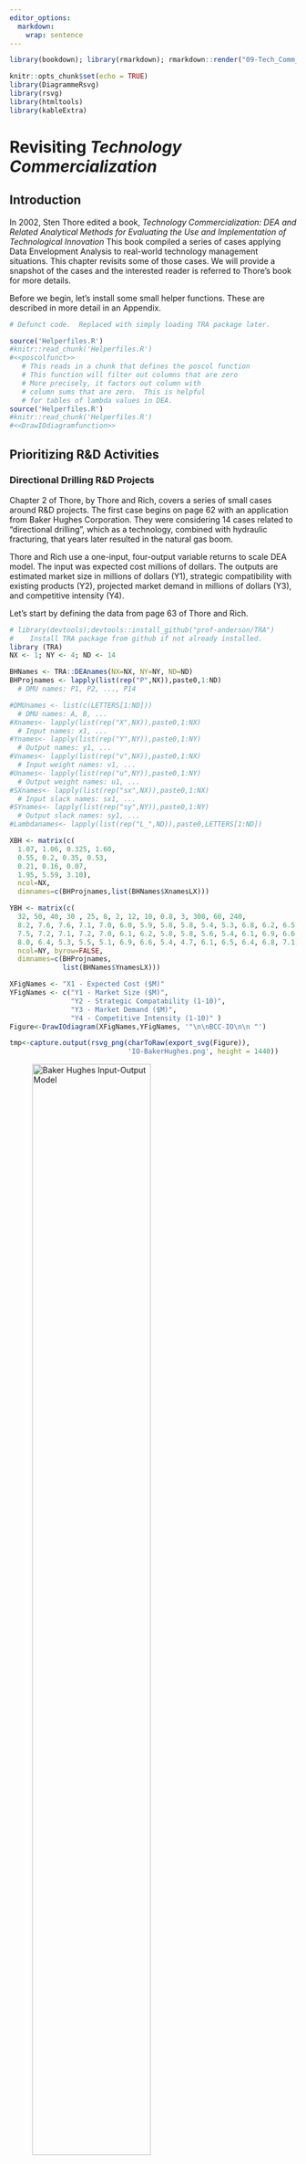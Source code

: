 ```yaml
---
editor_options: 
  markdown: 
    wrap: sentence
---
```


```r
library(bookdown); library(rmarkdown); rmarkdown::render("09-Tech_Comm_Apps.Rmd", "pdf_book")
```

```r
knitr::opts_chunk$set(echo = TRUE)
library(DiagrammeRsvg)
library(rsvg)
library(htmltools)
library(kableExtra)
```

# Revisiting *Technology Commercialization*

## Introduction

In 2002, Sten Thore edited a book, *Technology Commercialization: DEA and Related Analytical Methods for Evaluating the Use and Implementation of Technological Innovation* This book compiled a series of cases applying Data Envelopment Analysis to real-world technology management situations.
This chapter revisits some of those cases.
We will provide a snapshot of the cases and the interested reader is referred to Thore's book for more details.

Before we begin, let's install some small helper functions.
These are described in more detail in an Appendix.

```r
# Defunct code.  Replaced with simply loading TRA package later.

source('Helperfiles.R')
#knitr::read_chunk('Helperfiles.R')
#<<poscolfunct>>   
   # This reads in a chunk that defines the poscol function
   # This function will filter out columns that are zero
   # More precisely, it factors out column with
   # column sums that are zero.  This is helpful
   # for tables of lambda values in DEA.
source('Helperfiles.R')
#knitr::read_chunk('Helperfiles.R')
#<<DrawIOdiagramfunction>>   
```

## Prioritizing R&D Activities

### Directional Drilling R&D Projects

Chapter 2 of Thore, by Thore and Rich, covers a series of small cases around R&D projects.
The first case begins on page 62 with an application from Baker Hughes Corporation.
They were considering 14 cases related to "directional drilling", which as a technology, combined with hydraulic fracturing, that years later resulted in the natural gas boom.

Thore and Rich use a one-input, four-output variable returns to scale DEA model.
The input was expected cost millions of dollars.
The outputs are estimated market size in millions of dollars (Y1), strategic compatibility with existing products (Y2), projected market demand in millions of dollars (Y3), and competitive intensity (Y4).

Let's start by defining the data from page 63 of Thore and Rich.

```r
# library(devtools);devtools::install_github("prof-anderson/TRA")
#    Install TRA package from github if not already installed.
library (TRA)
NX <- 1; NY <- 4; ND <- 14

BHNames <- TRA::DEAnames(NX=NX, NY=NY, ND=ND)
BHProjnames <- lapply(list(rep("P",NX)),paste0,1:ND)
  # DMU names: P1, P2, ..., P14

#DMUnames <- list(c(LETTERS[1:ND]))               
  # DMU names: A, B, ...
#Xnames<- lapply(list(rep("X",NX)),paste0,1:NX)   
  # Input names: x1, ...
#Ynames<- lapply(list(rep("Y",NY)),paste0,1:NY)   
  # Output names: y1, ...
#Vnames<- lapply(list(rep("v",NX)),paste0,1:NX)   
  # Input weight names: v1, ...
#Unames<- lapply(list(rep("u",NY)),paste0,1:NY)   
  # Output weight names: u1, ...
#SXnames<- lapply(list(rep("sx",NX)),paste0,1:NX) 
  # Input slack names: sx1, ...
#SYnames<- lapply(list(rep("sy",NY)),paste0,1:NY) 
  # Output slack names: sy1, ...
#Lambdanames<- lapply(list(rep("L_",ND)),paste0,LETTERS[1:ND])

XBH <- matrix(c(
  1.07, 1.06, 0.325, 1.60, 
  0.55, 0.2, 0.35, 0.53, 
  0.21, 0.16, 0.07, 
  1.95, 5.59, 3.10),
  ncol=NX,
  dimnames=c(BHProjnames,list(BHNames$XnamesLX)))

YBH <- matrix(c(
  32, 50, 40, 30 , 25, 8, 2, 12, 10, 0.8, 3, 300, 60, 240, 
  8.2, 7.6, 7.6, 7.1, 7.0, 6.0, 5.9, 5.8, 5.8, 5.4, 5.3, 6.8, 6.2, 6.5, 
  7.5, 7.2, 7.1, 7.2, 7.0, 6.1, 6.2, 5.8, 5.8, 5.6, 5.4, 6.1, 6.9, 6.6, 
  8.0, 6.4, 5.3, 5.5, 5.1, 6.9, 6.6, 5.4, 4.7, 6.1, 6.5, 6.4, 6.8, 7.1),
  ncol=NY, byrow=FALSE,
  dimnames=c(BHProjnames,
             list(BHNames$YnamesLX)))

XFigNames <- "X1 - Expected Cost ($M)"
YFigNames <- c("Y1 - Market Size ($M)", 
               "Y2 - Strategic Compatability (1-10)", 
               "Y3 - Market Demand ($M)", 
               "Y4 - Competitive Intensity (1-10)" )
Figure<-DrawIOdiagram(XFigNames,YFigNames, '"\n\nBCC-IO\n\n "')  

tmp<-capture.output(rsvg_png(charToRaw(export_svg(Figure)),
                             'IO-BakerHughes.png', height = 1440))
```

![Baker Hughes Input-Output Model](IO-BakerHughes.png){#fig:IO-BakerHughes width="70%"}

```r
kbl (cbind(XBH,YBH), 
     caption="Data for Baker Hughes Corporation case.", 
     booktabs = T, escape=F)  |>
  kable_styling(latex_options = c("HOLD_position"))
```

Now, let's run DEA. Feel free to pick a package. We explored some packages in chapter 8. For now, let's try the `MultiplierDEA` package. Let's look over the results.

```r
library(MultiplierDEA)

resBH<-DeaMultiplierModel(XBH, YBH,
                          rts = "vrs", orientation="input")

# Rename some of the results row and column labels
dimnames(resBH$Efficiency)<-c(BHProjnames,"$\\theta^{VRS}$")

#dimnames(resBH$Lambda)<-c(Lambdanames,Lambdanames)
dimnames(resBH$Lambda)<-c(list(BHNames$LambdanamesbynumberLX),
                          list(BHNames$LambdanamesbynumberLX))
#dimnames(resBH$vx)<-c(DMUnames,Xnames)
#dimnames(resBH$uy)<-c(DMUnames,Ynames)
dimnames(resBH$vx)<-c(BHProjnames,list(BHNames$VnamesLX))
dimnames(resBH$uy)<-c(BHProjnames,list(BHNames$UnamesLX))

kbl (poscol(cbind(resBH$Efficiency, resBH$Lambda),cutoff=0.0000001),
     caption = "Envelopment results for Baker Hughes Corporation analysis.", 
     booktabs = T, digits = 4, escape=F)|>
  kable_styling(latex_options = c("HOLD_position"))
```

The results are consistent with those reported in Sten and Thore.
Note that projects (DMUs) A, C, and F are efficient and all other projects use those three projects in setting their own targets of performance as denoted by non-zero values of lambda.

Now, let's look at the other side of the analysis - the multiplier model.

```r
kbl (cbind(resBH$Efficiency,resBH$vx,resBH$uy), 
     caption="Weights for Baker Hughes Corporation analysis.", 
     booktabs = T, digits = 4, escape=F)|>
  kable_styling(latex_options = c("HOLD_position"))
```

The envelopment and multiplier results are intricately related by \index{Dual values} duality.
In this case, we can see that certain outputs are "ignored" by certain projects by placing a zero weight on that output.
This is perfectly permissible in a DEA study when we don't know the relative value outputs and is why we refer to DEA scores as technical efficiency or relative efficiency.
On the other hand, if we had more information on relative values of outputs that could or should be incorporated, this can be done.
The impact is that it would generally decrease the scores of some (but not necessarily all) projects (DMUs) whose original results violate these restrictions.
The efficiency scores match those reported by Thore and Rich but they didn't examine the output weights.
A lot of discussion could be had about relative weights.
We will leave that to the interested reader to pontificate upon.

## NASA Aeronautical Projects

The next case in the book was comparing NASA aeronautics projects.

```r
XFigNames <- "X1 Cost ($M)"
YFigNames <- c("Y1 - Expected Income ($M)", 
               "Y2 - Priority (1-10)", 
               "Y3 - Expected Jobs ($M)")
Figure<-DrawIOdiagram(XFigNames,YFigNames, '"\n\nBCC-IO\n\n "')  

tmp<-capture.output(rsvg_png(charToRaw(export_svg(Figure)),
                             'IO-NASA.png', height = 1440))
```
![NASA Project Input-Output Model](IO-NASA.png){#fig:IO-NASA width="70%"}

```r
NASAprojnames<-list(c("A1", "A2", "A3", "A4", "A5", "A6",
                  "B1", "B2", "B3", "B4", "C1", "C2", "C3",
                  "D1", "E1", "E2", "E3", "E4"))
NASANames <- TRA::DEAnames(NX=1, NY=3, ND=18)
XNASA <- matrix(c(15.5, 23.0, 39.5, 80.0, 14.5, 13.5, 
                  30.0, 220.0, 180.0, 980.0, 1050.0, 15.0, 40.0,
                  5.5, 110.0, 350.0, 350.0, 110.0),
                  ncol=1, byrow = FALSE,
                  dimnames=c(NASAprojnames, list(NASANames$XnamesLX)))

YNASA <- matrix(c(
  1.8, 2.7, 2.7, 9.0, 1.35, 2.25, 9.6, 16.0, 6.8, 25.2, 20.7, 4.5, 19.8, 0.75,
   0, 0, 0, 0, 7.0, 7.0, 7.0, 7.0, 7.0, 7.0, 8.0, 10.0, 10.0, 9.0, 6.0, 6.0, 6.0, 10.0,
   8.0, 8.0, 8.0, 8.0,18.0, 45.0, 7.2, 108.0, 6.3, 40.5, 240.0, 160, 64.0, 560.0, 
  1170.0, 18.0, 544.5, 1.0, 0, 0, 0, 0),
                  ncol=3, byrow = FALSE,
  dimnames=c(NASAprojnames, list(NASANames$YnamesLX)))
```

Now that we have entered the data, let's run an input-oriented, variable returns-to-scale (BCC-IO) analysis.

```r
resNASA<-DeaMultiplierModel(XNASA, YNASA, 
                            rts = "vrs", orientation="input")
kbl (cbind(XNASA,YNASA,resNASA$Efficiency), 
     booktabs = T, digits = 4, escape=F) |>
  kable_styling(latex_options = c("HOLD_position"))

```

Again, the results match those of Thore and Rich.
Their discussion of results emphasized the comparison of projects to each other by looking at the lambda values to see how the targets of comparison were made.

```r
resNASA<-DeaMultiplierModel(XNASA,YNASA,
                            rts = "vrs", orientation="input")

kbl (poscol(cbind(resNASA$Efficiency,resNASA$Lambda), cutoff=0.00001), 
     booktabs = T, digits = 4, align = 'c', 
       caption="Envelopment Model Results for NASA projects.") |>
  kable_styling(latex_options = c("HOLD_position"))
```

## University Technology Transfer

Let's examine the case of technology transfer success from university research by revisiting [@AndersonMeasuringefficiencyuniversity2007]. This paper used data from the Association of University Technology Managers, AUTM, and their 2004 survey. This dataset is available from the `TRA` package.

```r
#Define printable names to be used as appropriate
ynames_printable<-c("Licensing Income\n($M)", 
                    "Licenses and \n Options Executed",
                    "Startup Companies",
                    "US Patents Filed",
                    "US Patents Issued")
xnames_printable<-c("Total Research\n Spending ($M)")

Figure <- DrawIOdiagram (xnames_printable, 
                         ynames_printable, 
                         '"\n\nUniversity\nTechnology\nTransfer\n\n\n"')
tmp<-capture.output(rsvg_png(
  charToRaw(export_svg(Figure)),
  'images/DEA_Univ_IO.PNG'))
knitr::include_graphics(
  "images/DEA_Univ_IO.PNG")
```

```r
head(TRA::univ_lic_2007)

#ynames_printable<-c("$Licensing \\n Income\n(\\$M)$", 
#                    "$Licenses \\; and \\n Options \\; Executed$",
#                    "$Startup \\nCompanies$",
#                    "$US Patents \\nFiled$",
#                    "$US Patents \\nIssued$")
#xnames_printable<-c("$Total \\; Research\\n Spending (\\$M)$")

#univ_lic_2007 <- read_csv("univ_lic_2007.csv", show_col_types=FALSE)

kbl (TRA::univ_lic_2007, 
     booktabs = T, digits = 3, align = 'c', escape=T,
     col.names = c("University", ynames_printable, xnames_printable),
       caption="University Technology Transfer Data") |>
  kable_styling(latex_options = c("HOLD_position", "scale_down"))

```

Now let's prepare the data for the analysis.  

```r
xdata <- as.matrix(univ_lic_2007 [,7])
rownames(xdata)<-as.matrix(univ_lic_2007[,1])

ydata <- as.matrix(univ_lic_2007 [,2:6])
rownames(ydata)<-as.matrix(univ_lic_2007[,1])

Xnames <- colnames(xdata)
Ynames <- colnames(ydata)
DMUnames <-list(as.matrix(univ_lic_2007[,1]))

dimnames(xdata)              <- c(DMUnames,Xnames)
colnames(ydata)              <- Ynames

ND <- nrow(xdata)  # Number of DMUs (universities)
NX <- ncol(xdata)  # Number of inputs (just 1 in this case)
NY <- ncol(ydata)  # Number of outputs

res.efficiency <- matrix(rep(-1.0, ND), nrow=ND, ncol=1)
res.lambda     <- matrix(rep(-1.0, ND^2), nrow=ND,ncol=ND)
dimnames(res.efficiency) <- c(DMUnames,"CCR-IO")
dimnames(res.lambda)     <- c(DMUnames,DMUnames)

```

As usual in DEA study, decisions need to be made about orientation and returns to scale.  Let's run  both input-orientation and output-orientations for both CRS and VRS.  In addition, two of the outputs are strongly related - patents applied for and patents issued. Applying for a patent merely implies the idea has sufficient value worth investing the time and effort to  file paperwork. An issued patent is certainly more valuable. Therefore, we will incorporate a weight restricted model that imposes a weight restriction that an issued patent is worth at least five times that of an applied for patent.   

We will again use the `MultiplierDEA` package.  Let's use a series of models:

- Input-oriented, constant returns to scale model
- Output-oriented, constant returns to scale model
- Input-oriented, variable returns to scale model
- Output-oriented, variable returns to scale model
- Weight restricted Input-oriented, variable returns to scale model
- Weight restricted Output-oriented, variable returns to scale model

$$
 \begin{split}
 \begin{aligned}
    \ & u_{\text{Patents Issued}} \geq 5 \cdot u_{\text{Patents Applied for}}\\
   \ & 5 \leq \frac{u_{\text{Patents Issued}}} {u_{\text{Patents Applied for}}} \leq \infty \\
  \end{aligned}
  \end{split}
  (\#eq:Ch9PatentWeightRestrictions)
$$

```r
library(MultiplierDEA)
PatentWR<-data.frame(lower = c(5.0), 
                      numerator = c("US Patents Issued"), 
                      denominator = c("US Patents Filed"), 
                      upper = c(NaN))

univiocrs<-DeaMultiplierModel (xdata, ydata, 
                               rts="CRS", orientation="input")
univoocrs<-DeaMultiplierModel (xdata, ydata, 
                               rts="CRS", orientation="output")
univiovrs<-DeaMultiplierModel (xdata, ydata, 
                               rts="VRS", orientation="input")
univoovrs<-DeaMultiplierModel (xdata,ydata, 
                               rts="VRS", orientation="output")
univiovrswr<-DeaMultiplierModel (xdata, ydata, 
                               rts="VRS", orientation="input",
                               PatentWR)
univoovrswr<-DeaMultiplierModel (xdata, ydata, 
                               rts="VRS", orientation="output", 
                               PatentWR)
```


```r
univcollect <- cbind(univiocrs$Efficiency, univoocrs$Efficiency, 
                     univiovrs$Efficiency, univoovrs$Efficiency, 
                     univiovrswr$Efficiency, univiovrswr$Efficiency) 
colnames (univcollect) <- c("$\\theta^{IO,CRS}$", "$\\theta^{OO,CRS}$", 
                            "$\\theta^{IO,VRS}$", "$\\theta^{OO,VRS}$", 
                            "$\\theta^{IO,VRS,WR}$", "$\\theta^{OO,VRS,WR}$")
kbl (univcollect, 
     booktabs = T, digits = 4, align = 'c', escape=F,
       caption="University Technology Collected Results") |>
  kable_styling(latex_options = c("HOLD_position", "scale_down"))
```


```r
corrtemp <- rbind( cor(univcollect, method="pearson"),
                   cor(univcollect, method="spearman"))

```


```r
kbl(corrtemp, booktabs=T, escape=F,
    caption="Correlations between Various Models of University Technology Transfer") |>
       pack_rows ("Pearson Correlation", 1, 6) |>
       pack_rows ("Spearman Rank Correlation", 7, 12)  |>
    kable_styling(latex_options = c("HOLD_position", "scale_down"))
```

## Possible to-Do Items for this Chapter

-   More data sets and cases=
-   Perhaps fix naming of outputs in first case to be P1, P2,... rather than A, B, C,... to match Thore
-   Perhaps generalize naming of projects for NASA case to match Thore
-   Create helper function for names to pass numbers of DMUs, inputs, outputs, and output naming objects
-   Define \# of digits for tables

## To-Do Items for Packages (some for later)

-   Add data sets to package(s)
-   Naming of results to reflect lambdas, etc.
